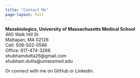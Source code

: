 ```yaml
---
title: "Contact Me"
page-layout: full
---
```


**Massbiologics, University of Massachusetts Medical School**<br> 460 Walk Hill St<br> Mattapan, MA 02126<br> Cell: 508-502-0586<br> Office: 617-474-3266<br> [shubhamdutta26\@gmail.com](shubhamdutta26@gmail.com){target="_blank" style="text-decoration: none"}<br> [shubham.dutta\@umassmed.edu](shubham.dutta@umassmed.edu){target="_blank" style="text-decoration: none"}<br>

Or connect with me on [GitHub](https://github.com/shubhamdutta26){target="_blank" style="text-decoration: none"} or [Linkedin](https://www.linkedin.com/in/shubhamdutta26/){target="_blank" style="text-decoration: none"}.
